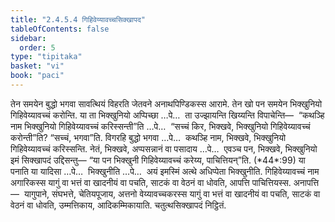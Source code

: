 ```yaml
---
title: "2.4.5.4 गिहिवेय्यावच्चसिक्खापद"
tableOfContents: false
sidebar:
  order: 5
type: "tipitaka"
basket: "vi"
book: "paci"
---
```



<DynamicBreadcrumb />

<Division number="990" book="paci">

<Paragraph number="3019" book="paci">
तेन समयेन बुद्धो भगवा सावत्थियं विहरति जेतवने अनाथपिण्डिकस्स आरामे. तेन खो पन समयेन भिक्खुनियो गिहिवेय्यावच्चं करोन्ति. या ता भिक्खुनियो अप्पिच्छा …पे…  ता उज्झायन्ति खिय्यन्ति विपाचेन्ति—  “कथञ्हि नाम भिक्खुनियो गिहिवेय्यावच्चं करिस्सन्ती”ति …पे…  “सच्चं किर, भिक्खवे, भिक्खुनियो गिहिवेय्यावच्चं करोन्ती”ति? “सच्चं, भगवा”ति. विगरहि बुद्धो भगवा …पे…  कथञ्हि नाम, भिक्खवे, भिक्खुनियो गिहिवेय्यावच्चं करिस्सन्ति. नेतं, भिक्खवे, अप्पसन्नानं वा पसादाय …पे…  एवञ्च पन, भिक्खवे, भिक्खुनियो इमं सिक्खापदं उद्दिसन्तु—
</Paragraph>

</Division>
<Division number="991" book="paci">

<Paragraph number="3020" book="paci">
<Emphasis>“या पन भिक्खुनी गिहिवेय्यावच्चं करेय्य, पाचित्तियन्”</Emphasis>ति. (*44*:<Emphasis>99</Emphasis>)
</Paragraph>

</Division>
<Division number="992" book="paci">

<Paragraph number="3021" book="paci">
<Emphasis>या पना</Emphasis>ति या यादिसा …पे…  <Emphasis>भिक्खुनी</Emphasis>ति …पे…  अयं इमस्मिं अत्थे अधिप्पेता भिक्खुनीति.
</Paragraph>

<Paragraph number="3022" book="paci">
<Emphasis>गिहिवेय्यावच्चं</Emphasis> नाम अगारिकस्स यागुं वा भत्तं वा खादनीयं वा पचति, साटकं वा वेठनं वा धोवति, आपत्ति पाचित्तियस्स.
</Paragraph>

</Division>
<Division number="993" book="paci">

<Paragraph number="3023" book="paci">
अनापत्ति—  यागुपाने, संघभत्ते, चेतियपूजाय, अत्तनो वेय्यावच्चकरस्स यागुं वा भत्तं वा खादनीयं वा पचति, साटकं वा वेठनं वा धोवति, उम्मत्तिकाय, आदिकम्मिकायाति.

</Paragraph>
</Division>

<Paragraph number="3024" type="center" book="paci">
चतुत्थसिक्खापदं निट्ठितं.
</Paragraph>